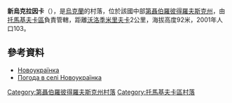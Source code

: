 {{coord|47|45|7|N|34|48|26|E|scale:30000_region:UA|display=title}}

'''新烏克拉因卡'''（{{lang-uk|Новоукраїнка}}），是[[烏克蘭|烏克蘭]]的村落，位於該國中部[[第聶伯羅彼得羅夫斯克州|第聶伯羅彼得羅夫斯克州]]，由[[托馬基夫卡區|托馬基夫卡區]]負責管轄，距離[[沃洛季米里夫卡_(托馬基夫卡區)|沃洛季米里夫卡]]2公里，海拔高度92米，2001年人口103。

==參考資料==
* [http://gska2.rada.gov.ua/pls/z7502/A005?rdat1=06.12.2007&rf7571=6628 Новоукраїнка]{{dead link|date=2018年3月 |bot=InternetArchiveBot |fix-attempted=yes }}
* [http://weather.in.ua/ua/dnepropetrovskaja/18258 Погода в селі Новоукраїнка] {{Wayback|url=http://weather.in.ua/ua/dnepropetrovskaja/18258 |date=20160607142303 }}

{{DEFAULTSORT:Новоукраїнка}}
[[Category:第聶伯羅彼得羅夫斯克州村落|Category:第聶伯羅彼得羅夫斯克州村落]]
[[Category:托馬基夫卡區村落|Category:托馬基夫卡區村落]]


{{Dnipropetrovsk-geo-stub}}